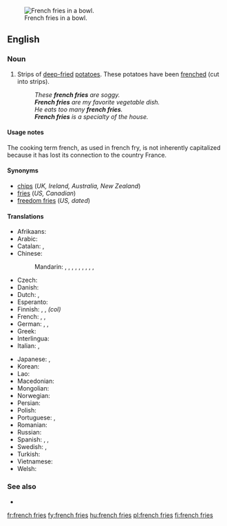 [[Image:Pommes-1.jpg|thumb|French fries in a bowl.]]
==English==

===Noun===
{{en-plural noun|head=[[french]] [[fries]]|sg=french fry}}

# {{context|chiefly|North America|lang=en}} Strips of [[deep-fried]] [[potatoes]].  These potatoes have been [[frenched]] (cut into strips).
#: ''These '''french fries''' are soggy.''
#: '''''French fries''' are my favorite vegetable dish.''
#: ''He eats too many '''french fries'''.''
#: '''''French fries''' is a specialty of the house.''

====Usage notes====
The cooking term french, as used in french fry, is not inherently capitalized because it has lost its connection to the country France.

====Synonyms====
* [[chips]] (''UK, Ireland, Australia, New Zealand'')
* [[fries]] (''US, Canadian'')
* [[freedom fries]] (''US, dated'')

====Translations====
{{trans-top|deep fried strips of potato}}
* Afrikaans: {{t|af|slap tjips}}
* Arabic: {{t|ar|بطاطا مقلية|f|tr=baṭāṭā maqlíyya|sc=Arab}}
* Catalan: {{t|ca|patates fregides|f}}, {{t|ca|creïlles fregides|f}}
* Chinese:
*: Mandarin: {{t+|cmn|炸薯條|sc=Hani}}, {{t|cmn|炸薯条|tr=zhàshǔtiáo|sc=Hani}}, {{t|cmn|土豆條|sc=Hani}}, {{t|cmn|土豆条|tr=tǔdòutiáo|sc=Hani}}, {{t|cmn|馬鈴薯條|sc=Hani}}, {{t|cmn|马铃薯条|tr=mǎlíngshǔtiáo|sc=Hani}}, {{t+|cmn|炸土豆條|sc=Hani}}, {{t|cmn|炸土豆条|tr=zhátǔdòutiáo|sc=Hani}}, {{t+|cmn|薯條|sc=Hani}}, {{t|cmn|薯条|tr=shǔtiáo|sc=Hani}}
* Czech: {{t|cs|hranolky|m}}
* Danish: {{t+|da|pomfrit|c}}
* Dutch: {{t+|nl|frieten}}, {{t+|nl|patat}}
* Esperanto: {{t|eo|terpomfingroj}}
* Finnish: {{t+|fi|ranskalaiset perunat}}, {{t+|fi|ranskanperunat}}, {{t|fi|ranskikset}} ''(col)''
* French: {{t+|fr|frites|f-p}}, {{t+|fr|pommes frites|f-p}}, {{t|fr|pommes allumettes|f-p}}
* German: {{t+|de|Pommes frites|f-p}}, {{t+|de|Pommes|f-p}}, {{t|de|Fritten|f-p}}
* Greek: {{t|el|τηγανιτές πατάτες|f-p|tr=tiganités patátes}}
* Interlingua: {{t|ia|patatas frite}}
* Italian: {{t|it|patate fritte|f-p}}, {{t|it|patatine fritte|f-p}}
{{trans-mid}}
* Japanese: {{t|ja|フライドポテト|tr=furaidopoteto|sc=Jpan}}, {{t|ja|フレンチフライ|tr=furenchifurai|sc=Jpan}}
* Korean: {{t|ko|감자 튀김|sc=Kore}}
* Lao: {{t-needed|lo}}
* Macedonian: {{t|mk|помфрит|m|tr=pomfrít}}
* Mongolian: {{t|mn|шарсан төмс|sc=Cyrl}}
* Norwegian: {{t|no|pommes frites|m}}
* Persian: {{t|fa|سیب‌زمینی سرخ‌کرده|tr=sib-zamini-ye sorx-karde|sc=fa-Arab}}
* Polish: {{t|pl|frytki|p}}
* Portuguese: {{t|pt|batatas fritas|p}}, {{t|pt|batatinha frita|f}}
* Romanian: {{t|ro|cartofi prăjiți|m-p}}
* Russian: {{t|ru|картофель фри|m|tr=kartófelʹ fri}}
* Spanish: {{qualifier|Spain}} {{t|es|patatas fritas|p}}, {{qualifier|Mexico}} {{t|es|papas fritas|p}}, {{qualifier|Nicaragua}} {{t|es|papitas fritas|p}}
* Swedish: {{t+|sv|pommes frites|c}}, {{t|sv|strips|p}}
* Turkish: {{t|tr|patates kızartması}}
* Vietnamese: {{t|vi|khoai tây chiên}} {{qualifier|lit.: fried western potato}}
* Welsh: {{t+|cy|sglodion}}
{{trans-bottom}}

===See also===
* {{pedia}}

[[fr:french fries]]
[[fy:french fries]]
[[hu:french fries]]
[[pl:french fries]]
[[fi:french fries]]